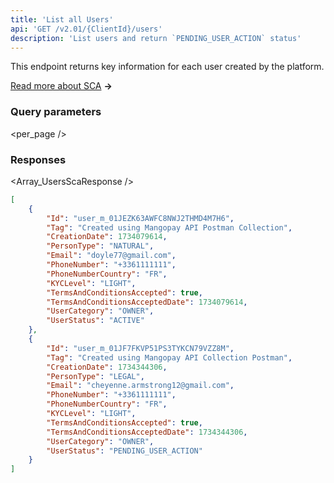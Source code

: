 ```yaml
---
title: 'List all Users'  
api: 'GET /v2.01/{ClientId}/users' 
description: 'List users and return `PENDING_USER_ACTION` status' 
---
```




This endpoint returns key information for each user created by the platform.  

[Read more about SCA](/guides/users/sca) **&rarr;**

### Query parameters  

<page />  

<per_page />  

<Sort />  

### Responses  

<AccordionGroup>

<Accordion title="200" defaultOpen>  

<Array_UsersScaResponse />

</Accordion>

</AccordionGroup>  

<ResponseExample>  

```json 200  
[ 
    {
        "Id": "user_m_01JEZK63AWFC8NWJ2THMD4M7H6",
        "Tag": "Created using Mangopay API Postman Collection",
        "CreationDate": 1734079614,
        "PersonType": "NATURAL",
        "Email": "doyle77@gmail.com",
        "PhoneNumber": "+3361111111",
        "PhoneNumberCountry": "FR",
        "KYCLevel": "LIGHT",
        "TermsAndConditionsAccepted": true,
        "TermsAndConditionsAcceptedDate": 1734079614,
        "UserCategory": "OWNER",
        "UserStatus": "ACTIVE"
    },
    {
        "Id": "user_m_01JF7FKVP51PS3TYKCN79VZZ8M",
        "Tag": "Created using Mangopay API Collection Postman",
        "CreationDate": 1734344306,
        "PersonType": "LEGAL",
        "Email": "cheyenne.armstrong12@gmail.com",
        "PhoneNumber": "+3361111111",
        "PhoneNumberCountry": "FR",
        "KYCLevel": "LIGHT",
        "TermsAndConditionsAccepted": true,
        "TermsAndConditionsAcceptedDate": 1734344306,
        "UserCategory": "OWNER",
        "UserStatus": "PENDING_USER_ACTION"
    }
]
```

</ResponseExample>  

<RequestExample>  
    <RestGetNoBody />
</RequestExample>